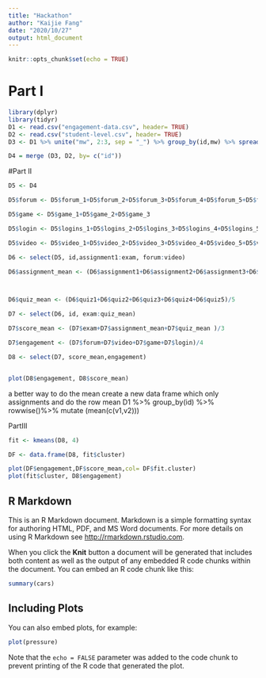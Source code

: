 ```yaml
---
title: "Hackathon"
author: "Kaijie Fang"
date: "2020/10/27"
output: html_document
---
```


```r
knitr::opts_chunk$set(echo = TRUE)
```

# Part I
```r
library(dplyr)
library(tidyr)
D1 <- read.csv("engagement-data.csv", header= TRUE)
D2 <- read.csv("student-level.csv", header= TRUE)
D3 <- D1 %>% unite("mw", 2:3, sep = "_") %>% group_by(id,mw) %>% spread(mw, measure)

D4 = merge (D3, D2, by= c("id"))

```

#Part II
```r
D5 <- D4

D5$forum <- D5$forum_1+D5$forum_2+D5$forum_3+D5$forum_4+D5$forum_5+D5$forum_6

D5$game <- D5$game_1+D5$game_2+D5$game_3

D5$login <- D5$logins_1+D5$logins_2+D5$logins_3+D5$logins_4+D5$logins_5+D5$logins_6

D5$video <- D5$video_1+D5$video_2+D5$video_3+D5$video_4+D5$video_5+D5$video_6

D6 <- select(D5, id,assignment1:exam, forum:video)

D6$assignment_mean <- (D6$assignment1+D6$assignment2+D6$assignment3+D6$assignment4+D6$assignment5)/5



D6$quiz_mean <- (D6$quiz1+D6$quiz2+D6$quiz3+D6$quiz4+D6$quiz5)/5

D7 <- select(D6, id, exam:quiz_mean)

D7$score_mean <- (D7$exam+D7$assignment_mean+D7$quiz_mean )/3

D7$engagement <- (D7$forum+D7$video+D7$game+D7$login)/4

D8 <- select(D7, score_mean,engagement)


plot(D8$engagement, D8$score_mean)
```

a better way to do the mean
create a new data frame which only assignments and do the row mean
D1 %>% group_by(id) %>% rowwise()%>% mutate (mean(c(v1,v2)))

PartIII
```r
fit <- kmeans(D8, 4)

DF <- data.frame(D8, fit$cluster)

plot(DF$engagement,DF$score_mean,col= DF$fit.cluster)
plot(fit$cluster, D8$engagement)
```



## R Markdown

This is an R Markdown document. Markdown is a simple formatting syntax for authoring HTML, PDF, and MS Word documents. For more details on using R Markdown see <http://rmarkdown.rstudio.com>.

When you click the **Knit** button a document will be generated that includes both content as well as the output of any embedded R code chunks within the document. You can embed an R code chunk like this:

```r
summary(cars)
```

## Including Plots

You can also embed plots, for example:

```r
plot(pressure)
```

Note that the `echo = FALSE` parameter was added to the code chunk to prevent printing of the R code that generated the plot.
